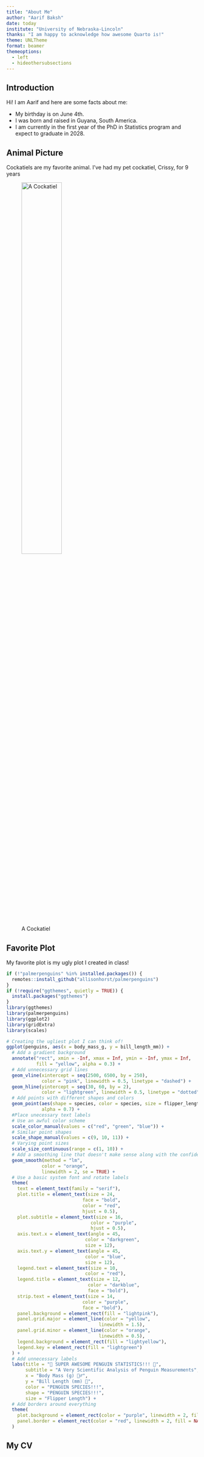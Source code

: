 ```yaml
---
title: "About Me"
author: "Aarif Baksh"
date: today
institute: "University of Nebraska-Lincoln"
thanks: "I am happy to acknowledge how awesome Quarto is!"
theme: UNLTheme
format: beamer
themeoptions:
  - left
  - hideothersubsections
---
```


## Introduction

Hi! I am Aarif and here are some facts about me:

-   My birthday is on June 4th.
-   I was born and raised in Guyana, South America.
-   I am currently in the first year of the PhD in Statistics program and expect to graduate in 2028.

## Animal Picture

Cockatiels are my favorite animal. I've had my pet cockatiel, Crissy, for 9 years

![A Cockatiel](Animalpic.jpg){width="50%"}

## Favorite Plot

My favorite plot is my ugly plot I created in class!

```r
if (!"palmerpenguins" %in% installed.packages()) {
  remotes::install_github("allisonhorst/palmerpenguins")
}
if (!require("ggthemes", quietly = TRUE)) {
  install.packages("ggthemes")
}
library(ggthemes)
library(palmerpenguins)
library(ggplot2)
library(gridExtra)
library(scales)

# Creating the ugliest plot I can think of!
ggplot(penguins, aes(x = body_mass_g, y = bill_length_mm)) +
  # Add a gradient background
  annotate("rect", xmin = -Inf, xmax = Inf, ymin = -Inf, ymax = Inf,
           fill = "yellow", alpha = 0.3) +  
  # Add unnecessary grid lines
  geom_vline(xintercept = seq(2500, 6500, by = 250), 
             color = "pink", linewidth = 0.5, linetype = "dashed") +
  geom_hline(yintercept = seq(30, 60, by = 2), 
             color = "lightgreen", linewidth = 0.5, linetype = "dotted") +
  # Add points with different shapes and colors
  geom_point(aes(shape = species, color = species, size = flipper_length_mm),
             alpha = 0.7) +
  #Place unecessary text labels
  # Use an awful color scheme
  scale_color_manual(values = c("red", "green", "blue")) +
  # Similar point shapes
  scale_shape_manual(values = c(9, 10, 11)) +
  # Varying point sizes
  scale_size_continuous(range = c(1, 10)) +
  # Add a smoothing line that doesn't make sense along with the confidence interval! 
  geom_smooth(method = "lm", 
             color = "orange", 
             linewidth = 2, se = TRUE) +
  # Use a basic system font and rotate labels
  theme(
    text = element_text(family = "serif"),  
    plot.title = element_text(size = 24, 
                            face = "bold", 
                            color = "red",
                            hjust = 0.5),
    plot.subtitle = element_text(size = 16, 
                               color = "purple",
                               hjust = 0.5),
    axis.text.x = element_text(angle = 45, 
                             color = "darkgreen",
                             size = 12),
    axis.text.y = element_text(angle = 45,
                             color = "blue",
                             size = 12),
    legend.text = element_text(size = 10,
                             color = "red"),
    legend.title = element_text(size = 12,
                              color = "darkblue",
                              face = "bold"),
    strip.text = element_text(size = 14,
                            color = "purple",
                            face = "bold"),
    panel.background = element_rect(fill = "lightpink"),
    panel.grid.major = element_line(color = "yellow",
                                  linewidth = 1.5),  
    panel.grid.minor = element_line(color = "orange",
                                  linewidth = 0.5),  
    legend.background = element_rect(fill = "lightyellow"),
    legend.key = element_rect(fill = "lightgreen")
  ) +
  # Add unnecessary labels
  labs(title = "🐧 SUPER AWESOME PENGUIN STATISTICS!!! 🐧",
       subtitle = "A Very Scientific Analysis of Penguin Measurements",
       x = "Body Mass (g) 🏋️‍♂️",
       y = "Bill Length (mm) 📏",
       color = "PENGUIN SPECIES!!!",
       shape = "PENGUIN SPECIES!!!",
       size = "Flipper Length") +
  # Add borders around everything
  theme(
    plot.background = element_rect(color = "purple", linewidth = 2, fill = NA),  
    panel.border = element_rect(color = "red", linewidth = 2, fill = NA)  
  )

```

## My CV

\href{https://github.com/Aarif965/aarifbaksh.github.io/blob/main/Aarif_CV.pdf}{Here is a link to my CV}


